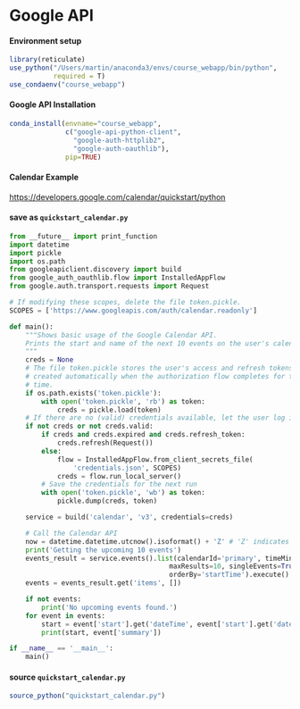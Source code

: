 # Google API

#### Environment setup{-}

```r
library(reticulate)
use_python("/Users/martin/anaconda3/envs/course_webapp/bin/python",
           required = T)
use_condaenv("course_webapp")
```

#### Google API Installation{-}

```r
conda_install(envname="course_webapp",
              c("google-api-python-client",
                "google-auth-httplib2",
                "google-auth-oauthlib"),
              pip=TRUE)
```

#### Calendar Example{-}

<https://developers.google.com/calendar/quickstart/python>

#### save as `quickstart_calendar.py` {-}

```python
from __future__ import print_function
import datetime
import pickle
import os.path
from googleapiclient.discovery import build
from google_auth_oauthlib.flow import InstalledAppFlow
from google.auth.transport.requests import Request

# If modifying these scopes, delete the file token.pickle.
SCOPES = ['https://www.googleapis.com/auth/calendar.readonly']

def main():
    """Shows basic usage of the Google Calendar API.
    Prints the start and name of the next 10 events on the user's calendar.
    """
    creds = None
    # The file token.pickle stores the user's access and refresh tokens, and is
    # created automatically when the authorization flow completes for the first
    # time.
    if os.path.exists('token.pickle'):
        with open('token.pickle', 'rb') as token:
            creds = pickle.load(token)
    # If there are no (valid) credentials available, let the user log in.
    if not creds or not creds.valid:
        if creds and creds.expired and creds.refresh_token:
            creds.refresh(Request())
        else:
            flow = InstalledAppFlow.from_client_secrets_file(
                'credentials.json', SCOPES)
            creds = flow.run_local_server()
        # Save the credentials for the next run
        with open('token.pickle', 'wb') as token:
            pickle.dump(creds, token)

    service = build('calendar', 'v3', credentials=creds)

    # Call the Calendar API
    now = datetime.datetime.utcnow().isoformat() + 'Z' # 'Z' indicates UTC time
    print('Getting the upcoming 10 events')
    events_result = service.events().list(calendarId='primary', timeMin=now,
                                        maxResults=10, singleEvents=True,
                                        orderBy='startTime').execute()
    events = events_result.get('items', [])

    if not events:
        print('No upcoming events found.')
    for event in events:
        start = event['start'].get('dateTime', event['start'].get('date'))
        print(start, event['summary'])

if __name__ == '__main__':
    main()
```

#### source `quickstart_calendar.py` {-}
```r
source_python("quickstart_calendar.py")
```

